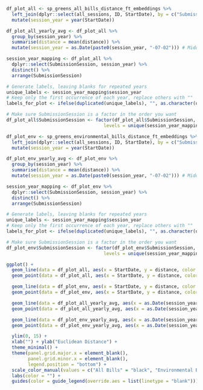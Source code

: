 
```r

df_plot_all <- sp_greens_all_bills_distance_ft_embeddings %>% 
  left_join(dplyr::select(all_sessions, ID, StartDate), by = c("SubmissionSession" = "ID")) %>% 
  mutate(session_year = year(StartDate))

df_plot_all_yearly_avg <- df_plot_all %>% 
  group_by(session_year) %>%
  summarise(distance = mean(distance)) %>% 
  mutate(session_year = as.Date(paste0(session_year, "-07-02"))) # Middle of the year

session_year_mapping <- df_plot_all %>%
  dplyr::select(SubmissionSession, session_year) %>%
  distinct() %>%
  arrange(SubmissionSession)

# Generate labels, leaving blanks for repeated years
unique_labels <- session_year_mapping$session_year
# Keep only the first occurrence of each year, replace others with ""
labels_for_plot <- ifelse(duplicated(unique_labels), "", as.character(unique_labels))

# Make sure SubmissionSession is a factor in the order you want
df_plot_all$SubmissionSession <- factor(df_plot_all$SubmissionSession,
                                    levels = unique(session_year_mapping$SubmissionSession))

df_plot_env <- sp_greens_environmental_bills_distance_ft_embeddings %>% 
  left_join(dplyr::select(all_sessions, ID, StartDate), by = c("SubmissionSession" = "ID")) %>% 
  mutate(session_year = year(StartDate))

df_plot_env_yearly_avg <- df_plot_env %>% 
  group_by(session_year) %>%
  summarise(distance = mean(distance)) %>% 
  mutate(session_year = as.Date(paste0(session_year, "-07-02"))) # Middle of the year

session_year_mapping <- df_plot_env %>%
  dplyr::select(SubmissionSession, session_year) %>%
  distinct() %>%
  arrange(SubmissionSession)

# Generate labels, leaving blanks for repeated years
unique_labels <- session_year_mapping$session_year
# Keep only the first occurrence of each year, replace others with ""
labels_for_plot <- ifelse(duplicated(unique_labels), "", as.character(unique_labels))

# Make sure SubmissionSession is a factor in the order you want
df_plot_env$SubmissionSession <- factor(df_plot_env$SubmissionSession,
                                    levels = unique(session_year_mapping$SubmissionSession))
```

```r
ggplot() +
  geom_line(data = df_plot_all, aes(x = StartDate, y = distance, color = "All Bills"), group = 1, color = "#DDDDDD") +
  geom_point(data = df_plot_all, aes(x = StartDate, y = distance, color = "All Bills"), shape = 21, fill = "#DDDDDD", color = "#DDDDDD", size = 1) +

  geom_line(data = df_plot_env, aes(x = StartDate, y = distance, color = "Environmental Bills"), group = 1, color = "#DDDDDD") +
  geom_point(data = df_plot_env, aes(x = StartDate, y = distance, color = "Environmental Bills"), shape = 21, fill = "#DDDDDD", color = "#DDDDDD", size = 1) +

  geom_line(data = df_plot_all_yearly_avg, aes(x = as.Date(session_year), y = distance, color = "All Bills")) +
  geom_point(data = df_plot_all_yearly_avg, aes(x = as.Date(session_year), y = distance, color = "All Bills"), size = 1) +

  geom_line(data = df_plot_env_yearly_avg, aes(x = as.Date(session_year), y = distance, color = "Environmental Bills")) +
  geom_point(data = df_plot_env_yearly_avg, aes(x = as.Date(session_year), y = distance, color = "Environmental Bills"), size = 1) +

  ylim(0, 15) +
  xlab("") + ylab("Euclidean Distance") +
  theme_minimal() +
  theme(panel.grid.major.x = element_blank(),
        panel.grid.minor.x = element_blank(),
        legend.position = "bottom") +
  scale_color_manual(values = c("All Bills" = "black", "Environmental Bills" = "light green")) +
  labs(color = "") +
  guides(color = guide_legend(override.aes = list(linetype = "blank")))
```
